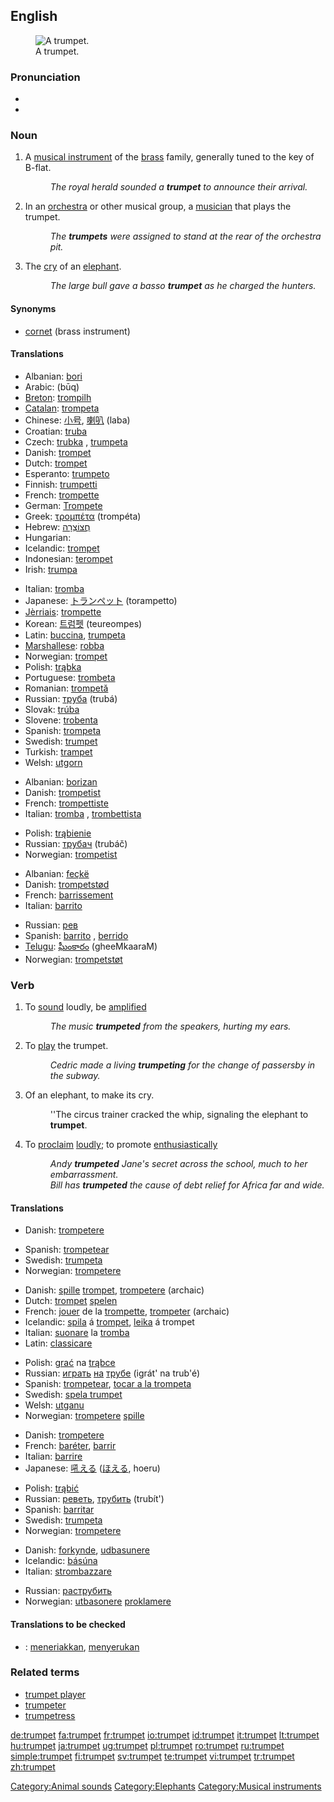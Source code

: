 {{wikipedia}}
==English==
[[Image:Trumpet.jpg|thumb|right|A trumpet.]]

===Pronunciation===
* {{IPA|/ˈtrʌmpət/}}
* {{SAMPA|/"trVmp@t/}}

===Noun===
{{en-noun}}

# A [[musical instrument]] of the [[brass]] family, generally tuned to the key of B-flat.
#: ''The royal herald sounded a '''trumpet''' to announce their arrival.''
# In an [[orchestra]] or other musical group, a [[musician]] that plays the trumpet.
#: ''The '''trumpets''' were assigned to stand at the rear of the orchestra pit.''
# The [[cry]] of an [[elephant]].
#: ''The large bull gave a basso '''trumpet''' as he charged the hunters.''

====Synonyms====
* [[cornet]] (brass instrument)

====Translations====
{{trans-top|brass instrument}}
* Albanian: [[bori]]
* Arabic: {{ARchar|[[بوق]]}} (būq)
* [[Breton]]: [[trompilh]]
* [[Catalan]]: [[trompeta]] {{f}}
* Chinese: [[小号]], [[喇叭]] (laba)
* Croatian: [[truba]] {{f}}
* Czech: [[trubka]] {{f}}, [[trumpeta]] {{f}}
* Danish: [[trompet]] {{c}}
* Dutch: [[trompet]] {{f}}
* Esperanto: [[trumpeto]]
* Finnish: [[trumpetti]]
* French: [[trompette]] {{f}}
* German: [[Trompete]] {{f}}
* Greek: [[τρομπέτα]] (trompéta) {{f}}
* Hebrew: [[חצוצרה|חֲצוֹצְרָה]] {{f}}
* Hungarian: {{t+|hu|trombita}}
* Icelandic: [[trompet]] {{m}}
* Indonesian: [[terompet]]
* Irish: [[trumpa]] {{m}}
{{trans-mid}}
* Italian: [[tromba]] {{f}}
* Japanese: [[トランペット]] (torampetto)
* [[Jèrriais]]: [[trompette]] {{f}}
* Korean: [[트럼펫]] (teureompes)
* Latin: [[buccina]], [[trumpeta]]
* [[Marshallese]]: [[robba]]
* Norwegian: [[trompet]] {{m}}
* Polish: [[trąbka]] {{f}}
* Portuguese: [[trombeta]]
* Romanian: [[trompetă]] {{f}}
* Russian: [[труба]] (trubá) {{f}}
* Slovak: [[trúba]] {{f}}
* Slovene: [[trobenta]] {{f}}
* Spanish: [[trompeta]] {{f}}
* Swedish: [[#Swedish|trumpet]] {{c}}
* Turkish: [[trampet]]
* Welsh: [[utgorn]] {{m}}
{{trans-bottom}}

{{trans-top|musician playing a trumpet}}
* Albanian: [[borizan]]
* Danish: [[trompetist]]
* French: [[trompettiste]]
* Italian: [[tromba]] {{f}}, [[trombettista]] {{m}}
{{trans-mid}}
* Polish: [[trąbienie]] {{n}}
* Russian: [[трубач]] (trubáč) {{m}}
* Norwegian: [[trompetist]] {{m}}
{{trans-bottom}}

{{trans-top|elephant noise}}
* Albanian: [[feçkë]]
* Danish: [[trompetstød]]
* French: [[barrissement]]
* Italian: [[barrito]] {{m}}
{{trans-mid}}
* Russian: [[рев]] {{m}}
* Spanish: [[barrito]] {{m}}, [[berrido]] {{m}}
* [[Telugu]]: [[ఘీంకారం]] (gheeMkaaraM)
* Norwegian: [[trompetstøt]] {{n}}
{{trans-bottom}}

===Verb===
{{en-verb}}

# {{intransitive}} To [[sound]] loudly, be [[amplified]]
#: ''The music '''trumpeted''' from the speakers, hurting my ears.''
# {{intransitive}} To [[play]] the trumpet.
#: ''Cedric made a living '''trumpeting''' for the change of passersby in the subway.''
# {{intransitive}} Of an elephant, to make its cry.
#: ''The circus trainer cracked the whip, signaling the elephant to '''trumpet'''.
# {{transitive}} To [[proclaim]] [[loudly]]; to promote [[enthusiastic]]ally
#: ''Andy '''trumpeted''' Jane's secret across the school, much to her embarrassment.''
#: ''Bill has '''trumpeted''' the cause of debt relief for Africa far and wide.''

====Translations====
{{trans-top|sound loudly}}
* Danish: [[trompetere]]
{{trans-mid}}
* Spanish: [[trompetear]]
* Swedish: [[trumpeta]]
* Norwegian: [[trompetere]]
{{trans-bottom}}

{{trans-top|play the instrument}}
* Danish: [[spille]] [[trompet]], [[trompetere]] (archaic)
* Dutch: [[trompet]] [[spelen]]
* French: [[jouer]] de la [[trompette]], [[trompeter]] (archaic)
* Icelandic: [[spila]] á [[trompet]], [[leika]] á trompet
* Italian: [[suonare]] la [[tromba]]
* Latin: [[classicare]]
{{trans-mid}}
* Polish: [[grać]] na [[trąbka|trąbce]]
* Russian: [[играть]] [[на]] [[труба|трубе]] (igrát' na trub'é)
* Spanish: [[trompetear]], [[tocar a la trompeta]]
* Swedish: [[spela trumpet]]
* Welsh: [[utganu]]
* Norwegian: [[trompetere]] [[spille]]
{{trans-bottom}}

{{trans-top|make an elephant call}}
* Danish: [[trompetere]]
* French: [[baréter]], [[barrir]]
* Italian: [[barrire]]
* Japanese: [[吼える]] ([[ほえる]], hoeru)
{{trans-mid}}
* Polish: [[trąbić]]
* Russian: [[реветь]], [[трубить]] (trubít')
* Spanish: [[barritar]]
* Swedish: [[trumpeta]]
* Norwegian: [[trompetere]]
{{trans-bottom}}

{{trans-top|proclaim loudly}}
* Danish: [[forkynde]], [[udbasunere]]
* Icelandic: [[básúna]]
* Italian: [[strombazzare]]
{{trans-mid}}
* Russian: [[раструбить]]
* Norwegian: [[utbasonere]] [[proklamere]]
{{trans-bottom}}

====Translations to be checked====
{{checktrans}}
* {{ttbc|Indonesian}}: [[teriak|meneriakkan]], [[seru|menyerukan]]

===Related terms===
* [[trumpet player]]
* [[trumpeter]]
* [[trumpetress]]

[[Category:Animal sounds]]
[[Category:Elephants]]
[[Category:Musical instruments]]

[[de:trumpet]]
[[fa:trumpet]]
[[fr:trumpet]]
[[io:trumpet]]
[[id:trumpet]]
[[it:trumpet]]
[[lt:trumpet]]
[[hu:trumpet]]
[[ja:trumpet]]
[[ug:trumpet]]
[[pl:trumpet]]
[[ro:trumpet]]
[[ru:trumpet]]
[[simple:trumpet]]
[[fi:trumpet]]
[[sv:trumpet]]
[[te:trumpet]]
[[vi:trumpet]]
[[tr:trumpet]]
[[zh:trumpet]]